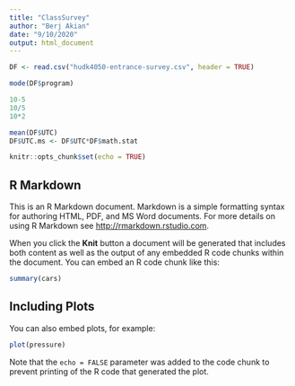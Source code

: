 ```yaml
---
title: "ClassSurvey"
author: "Berj Akian"
date: "9/10/2020"
output: html_document
---
```



```r
DF <- read.csv("hudk4050-entrance-survey.csv", header = TRUE)

mode(DF$program)

```


```r
10-5
10/5
10*2

```

```r
mean(DF$UTC)
DF$UTC.ms <- DF$UTC*DF$math.stat
```


```r
knitr::opts_chunk$set(echo = TRUE)
```

## R Markdown

This is an R Markdown document. Markdown is a simple formatting syntax for authoring HTML, PDF, and MS Word documents. For more details on using R Markdown see <http://rmarkdown.rstudio.com>.

When you click the **Knit** button a document will be generated that includes both content as well as the output of any embedded R code chunks within the document. You can embed an R code chunk like this:

```r
summary(cars)
```

## Including Plots

You can also embed plots, for example:

```r
plot(pressure)
```

Note that the `echo = FALSE` parameter was added to the code chunk to prevent printing of the R code that generated the plot.
